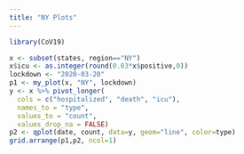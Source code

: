 ```yaml
---
title: "NY Plots"
---
```


```r
library(CoV19)
```

```r
x <- subset(states, region=="NY")
x$icu <- as.integer(round(0.03*x$positive,0))
lockdown <- "2020-03-20"
p1 <- my_plot(x, "NY", lockdown)
y <- x %>% pivot_longer(
  cols = c("hospitalized", "death", "icu"),
  names_to = "type",
  values_to = "count",
  values_drop_na = FALSE)
p2 <- qplot(date, count, data=y, geom="line", color=type)
grid.arrange(p1,p2, ncol=1)
```


